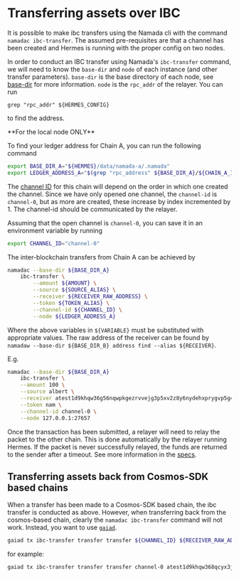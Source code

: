 
# Transferring assets over IBC

It is possible to make ibc transfers using the Namada cli with the command `namadac ibc-transfer`. The assumed pre-requisites are that a channel has been created and Hermes is running with the proper config on two nodes.

In order to conduct an IBC transfer using Namada's `ibc-transfer` command, we will need to know the `base-dir` and `node` of each instance (and other transfer parameters).
`base-dir` is the base directory of each node, see [base-dir](../operators/ledger/base-directory.mdx) for more information.
`node` is the `rpc_addr` of the relayer.
You can run
```shell
grep "rpc_addr" ${HERMES_CONFIG}
```
to find the address.

<Callout>
 **For the local node ONLY**

To find your ledger address for Chain A, you can run the following command
```bash copy
export BASE_DIR_A="${HERMES}/data/namada-a/.namada"
export LEDGER_ADDRESS_A="$(grep "rpc_address" ${BASE_DIR_A}/${CHAIN_A_ID}/setup/validator-0/.namada/${CHAIN_A_ID}/config.toml)"
```
</Callout>

The [channel ID](../operators/ibc.mdx) for this chain will depend on the order in which one created the channel. Since we have only opened one channel, the `channel-id` is `channel-0`, but as more are created, these increase by index incremented by 1. The channel-id should be communicated by the relayer.

Assuming that the open channel is `channel-0`, you can save it in an environment variable by running
```bash copy
export CHANNEL_ID="channel-0"
```

The inter-blockchain transfers from Chain A can be achieved by
```bash copy
namadac --base-dir ${BASE_DIR_A}
    ibc-transfer \
        --amount ${AMOUNT} \
        --source ${SOURCE_ALIAS} \
        --receiver ${RECEIVER_RAW_ADDRESS} \
        --token ${TOKEN_ALIAS} \
        --channel-id ${CHANNEL_ID} \
        --node ${LEDGER_ADDRESS_A}
```
Where the above variables in `${VARIABLE}` must be substituted with appropriate values. The raw address of the receiver can be found by `namadaw --base-dir ${BASE_DIR_B} address find --alias ${RECEIVER}`.

E.g.
```bash copy
namadac --base-dir ${BASE_DIR_A}
    ibc-transfer \
    --amount 100 \
    --source albert \
    --receiver atest1d9khqw36g56nqwpkgezrvvejg3p5xv2z8y6nydehxprygvp5g4znj3phxfpyv3pcgcunws2x0wwa76 \
    --token nam \
    --channel-id channel-0 \
    --node 127.0.0.1:27657
```

Once the transaction has been submitted, a relayer will need to relay the packet to the other chain. This is done automatically by the relayer running Hermes. If the packet is never successfully relayed, the funds are returned to the sender after a timeout. See more information in the [specs](https://specs.namada.net/interoperability/ibc).

## Transferring assets back from Cosmos-SDK based chains

When a transfer has been made to a Cosmos-SDK based chain, the ibc transfer is conducted as above. However, when transferring back from the cosmos-based chain, clearly the `namadac ibc-transfer` command will not work. Instead, you want to use [`gaiad`](https://github.com/cosmos/gaia).

```bash
gaiad tx ibc-transfer transfer transfer ${CHANNEL_ID} ${RECEIVER_RAW_ADDRESS} ${AMOUNT}${IBC_TOKEN_ADDRESS} --from ${COSMOS_ALIAS} --node ${COSMOS_RPC_ENDPOINT} --fees 5000uatom
```

for example:

```bash copy
gaiad tx ibc-transfer transfer transfer channel-0 atest1d9khqw368qcyx3jxxu6njs2yxs6y2sjyxdzy2d338pp5yd35g9zrv334gceng3z9gvmryv2pfdddt4 10ibc/281545A262215A2D7041CE1B518DD4754EC7097A1C937BE9D9AB6F1F11B452DD --from my-cosmos-address --node https://rpc.sentry-01.theta-testnet.polypore.xyz:443 --fees 5000uatom
```